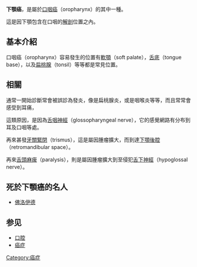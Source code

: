 {{unreferenced|time=2017-09-23T13:14:41+00:00}}
{{medical}}
'''下顎癌'''，是屬於[[口咽癌|口咽癌]]（oropharynx）的其中一種。

這是因下顎包含在口咽的[[解剖|解剖]]位置之內。

== 基本介紹 ==
口咽癌（oropharynx）容易發生的位置有[[軟顎|軟顎]]（soft palate），[[舌底|舌底]]（tongue base），以及[[扁桃腺|扁桃腺]]（tonsil）等等都是常見位置。

== 相關 ==
通常一開始診斷常會被誤診為發炎，像是扁桃腺炎，或是咽喉炎等等，而且常常會感受到耳痛，

這類原因，是因為[[舌咽神經|舌咽神經]]（glossopharyngeal nerve），它的感覺網路有分布到耳及口咽等處。

再來甚發[[牙關緊閉|牙關緊閉]]（trismus），這是屬因腫瘤擴大，而到達[[下顎後腔|下顎後腔]]（retromandibular space）。

再來[[舌頭麻痺|舌頭麻痺]]（paralysis），則是屬因腫瘤擴大到至侵犯[[舌下神經|舌下神經]]（hypoglossal nerve）。

==死於下顎癌的名人==
*[[西格蒙德·佛洛伊德|佛洛伊德]]

== 参见 ==
*[[口腔|口腔]]
*[[癌症|癌症]]

[[Category:癌症|Category:癌症]]